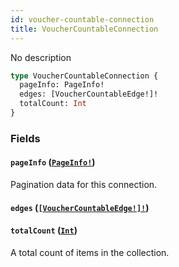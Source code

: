 ```yaml
---
id: voucher-countable-connection
title: VoucherCountableConnection
---
```


No description

```graphql
type VoucherCountableConnection {
  pageInfo: PageInfo!
  edges: [VoucherCountableEdge!]!
  totalCount: Int
}
```

### Fields

#### `pageInfo` ([`PageInfo!`](/docs/developer/api-reference/objects/page-info))

Pagination data for this connection.

#### `edges` ([`[VoucherCountableEdge!]!`](/docs/developer/api-reference/objects/voucher-countable-edge))

#### `totalCount` ([`Int`](/docs/developer/api-reference/scalars/int))

A total count of items in the collection.

